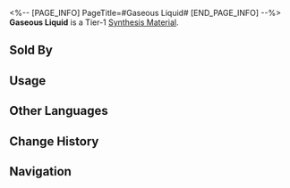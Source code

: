 <%-- [PAGE_INFO]
PageTitle=#Gaseous Liquid#
[END_PAGE_INFO] --%>
{{Item Infobox
|id          = 180006
|image       = Item Gaseous Liquid.png{{subst:void|<!--$UPLOAD:<<SpriteOutput/ItemFigures/180006.png>-<Item Gaseous Liquid.png>-<Item Icons>>-->}}
|type        = Synthesis Material
|invCategory = Other Materials
|rarity      = 1
|effect      = 
|description = Tier 1 Synthesis Material
|source1     = [[Found in destructible objects in Jarilo-VI]]
|source2     = [[Grocery Store Owner]]
|source3     = [[Administrative District Shop]]
|source4     = [[Calyx (Golden)]]
}}
{{Description|Is it fog, rain, or wind?<br />You can't tell if it's still in the container without lifting the lid.<br /><br />''"The answer my friend, is blowing in the gaseous liquid..."''<br />''"The answer is blowing in the gaseous liquid."''}}
'''Gaseous Liquid''' is a Tier-1 [[Synthesis Material]].

==Sold By==
{{Shop Availability}}

==Usage==
{{Craft Usage}}

==Other Languages==
{{Other Languages
|en   = Gaseous Liquid
|zhs  = 气态流体
|zht  = 氣態流體
|ja   = 気態流体
|ko   = 가스성 유체
|es   = Líquido gaseoso
|fr   = Liquide gazeux
|ru   = Газообразная жидкость
|th   = Gaseous liquid
|vi   = Thể Khí Lưu
|de   = Gasförmige Flüssigkeit
|id   = Gaseous liquid
|pt   = Gases Líquidos
}}

==Change History==
{{Change History|1.0}}

==Navigation==
{{Synthesis Material Navbox}}